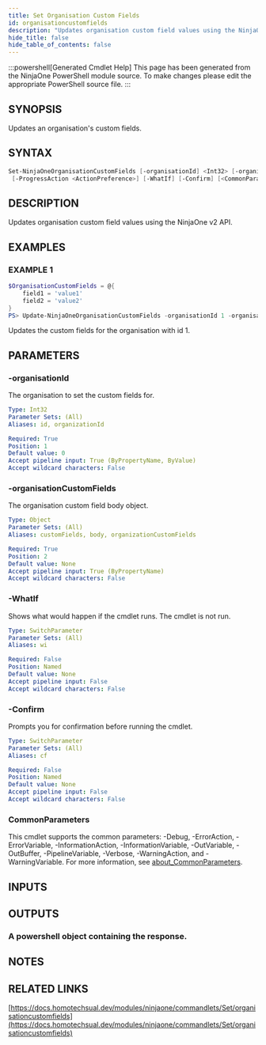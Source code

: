 ```yaml
---
title: Set Organisation Custom Fields
id: organisationcustomfields
description: "Updates organisation custom field values using the NinjaOne v2 API."
hide_title: false
hide_table_of_contents: false
---
```


:::powershell[Generated Cmdlet Help]
This page has been generated from the NinjaOne PowerShell module source. To make changes please edit the appropriate PowerShell source file.
:::

## SYNOPSIS

Updates an organisation's custom fields.

## SYNTAX

```powershell
Set-NinjaOneOrganisationCustomFields [-organisationId] <Int32> [-organisationCustomFields] <Object>
 [-ProgressAction <ActionPreference>] [-WhatIf] [-Confirm] [<CommonParameters>]
```

## DESCRIPTION

Updates organisation custom field values using the NinjaOne v2 API.

## EXAMPLES

### EXAMPLE 1

```powershell
$OrganisationCustomFields = @{
    field1 = 'value1'
    field2 = 'value2'
}
PS> Update-NinjaOneOrganisationCustomFields -organisationId 1 -organisationCustomFields $OrganisationCustomFields
```

Updates the custom fields for the organisation with id 1.

## PARAMETERS

### -organisationId

The organisation to set the custom fields for.

```yaml
Type: Int32
Parameter Sets: (All)
Aliases: id, organizationId

Required: True
Position: 1
Default value: 0
Accept pipeline input: True (ByPropertyName, ByValue)
Accept wildcard characters: False
```

### -organisationCustomFields

The organisation custom field body object.

```yaml
Type: Object
Parameter Sets: (All)
Aliases: customFields, body, organizationCustomFields

Required: True
Position: 2
Default value: None
Accept pipeline input: True (ByPropertyName)
Accept wildcard characters: False
```

### -WhatIf

Shows what would happen if the cmdlet runs.
The cmdlet is not run.

```yaml
Type: SwitchParameter
Parameter Sets: (All)
Aliases: wi

Required: False
Position: Named
Default value: None
Accept pipeline input: False
Accept wildcard characters: False
```

### -Confirm

Prompts you for confirmation before running the cmdlet.

```yaml
Type: SwitchParameter
Parameter Sets: (All)
Aliases: cf

Required: False
Position: Named
Default value: None
Accept pipeline input: False
Accept wildcard characters: False
```

### CommonParameters

This cmdlet supports the common parameters: -Debug, -ErrorAction, -ErrorVariable, -InformationAction, -InformationVariable, -OutVariable, -OutBuffer, -PipelineVariable, -Verbose, -WarningAction, and -WarningVariable. For more information, see [about_CommonParameters](http://go.microsoft.com/fwlink/?LinkID=113216).

## INPUTS


## OUTPUTS

### A powershell object containing the response.

## NOTES

## RELATED LINKS

[https://docs.homotechsual.dev/modules/ninjaone/commandlets/Set/organisationcustomfields](https://docs.homotechsual.dev/modules/ninjaone/commandlets/Set/organisationcustomfields)
